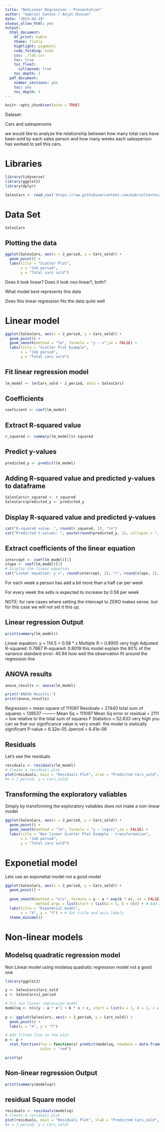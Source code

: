 ---
title: "NonLinear Regression - Presentation"
author: "Gabriel Santos / Anjal Hussan"
date: "2023-04-18"
always_allow_html: yes
output:
  html_document:
    df_print: kable
    theme: flatly
    highlight: pygments
    code_folding: hide
    css: ./lab.css
    toc: true
    toc_float:
      collapsed: true
    toc_depth: 2
  pdf_document: 
    number_sections: yes
    toc: yes
    toc_depth: 5
---

```{r setup, include=FALSE}
knitr::opts_chunk$set(echo = TRUE)
```

Dataset:

Cars and salespersons

we would like to analyze the relationship between how many total cars have been sold by each sales person and how many weeks each salesperson has worked to sell this cars.

# Libraries


```{r, message=FALSE, warning=FALSE}
library(tidyverse)
library(ggplot2)
library(dplyr)
```

```{r}
SalesCars <- read_csv('https://raw.githubusercontent.com/GabrielSantos33/Non-linear-regression/main/CarsSoldWeek.csv', show_col_types = FALSE)
```

# Data Set

```{r}
SalesCars
```
## Plotting the data

```{r}
ggplot(SalesCars, aes(x = J_period, y = Cars_sold)) +
  geom_point() +
  labs(title = "Scatter Plot", 
       x = "Job period", 
       y = "Total cars sold")
```


Does it look linear? Does it look non linear?, both?

What model best represents this data

Does this linear regression fits the data quite well


# Linear model

```{r}
ggplot(SalesCars, aes(x = J_period, y = Cars_sold)) +
  geom_point() +
  geom_smooth(method = "lm", formula = "y ~ x",se = FALSE) +
  labs(title = "Scatter Plot Example", 
       x = "Job period", 
       y = "Total cars sold")
```


## Fit linear regression model

```{r}
lm_model <- lm(Cars_sold ~ J_period, data = SalesCars)
```

## Coefficients

```{r}
coeficient <- coef(lm_model)
```

## Extract R-squared value

```{r}
r_squared <- summary(lm_model)$r.squared
```

## Predict y-values

```{r}
predicted_y <- predict(lm_model)
```

## Adding R-squared value and predicted y-values to dataframe

```{r}
SalesCars$r_squared <- r_squared
SalesCars$predicted_y <- predicted_y
```


## Display R-squared value and predicted y-values

```{r}
cat("R-squared value: ", round(r_squared, 2), "\n")
cat("Predicted Y-values: ", paste(round(predicted_y, 2), collapse = ", "))
```

## Extract coefficients of the linear equation

```{r}
intercept <- coef(lm_model)[1]
slope <- coef(lm_model)[2]
# Display the linear equation
cat("Linear equation: y =", round(intercept, 2), "+", round(slope, 2), "* x")
```
For each week a person has add a bit more than a half car per week

For every week the sells is expected to increase by 0.58 per week

NOTE: for rare cases where setting the intercept to ZERO makes sense. but for this case we will not set it this up.

## Linear regression Output

```{r}
print(summary(lm_model))
```
Linear equation: y = 114.5 + 0.58 * x
Multiple R = 0.8955 very high
Adjusted R-squared:  0.7867
R-squared:  0.8019 this model explain the 80% of the variance
standard error: 45.94 how well the observation fit around the regression line

## ANOVA results

```{r}
anova_results <- anova(lm_model)
```

```{r}
print("ANOVA Results:")
print(anova_results)
```
Regression = mean square of 111097 
Residuals = 27440
total sum of squares = 138537
---------
Mean Sq = 111097
Mean Sq error or residual = 2111 = low relative to the total sum of squares
F Statistics = 52.633 very high you can se that our significance value is very small- the model is statically significant
P-value = 6.32e-05
Jperiod = 6.41e-06


## Residuals

Let's see the residuals

```{r}
residuals <- residuals(lm_model)
# Create a residuals plot
plot(residuals, main = "Residuals Plot", xlab = "Predicted Cars_sold", ylab = "Residuals")
#x = J_period, y = Cars_sold)
```


## Transforming the exploratory valiables

Simply by transforming the exploratory valiables does not make a non-linear model

```{r}
ggplot(SalesCars, aes(x = J_period, y = Cars_sold)) +
  geom_point() +
  geom_smooth(method = "lm", formula = "y ~ log(x)",se = FALSE) +
  labs(title = "Non linear Scatter Plot Example - transformation", 
       x = "Job period", 
       y = "Total cars sold")
```

# Exponetial model

Lets use an exponetial model
not a good model

```{r}
ggplot(SalesCars, aes(x = J_period, y = Cars_sold)) +
  geom_point() + 
  
  geom_smooth(method = "nls", formula = y ~ a * exp(b * x), se = FALSE, color = "red", 
              method.args = list(start = list(a = 5, b = 0))) + # Add a red 
  labs(title = "Exponetial model", 
       x = "X", y = "Y") + # Set title and axis labels
  theme_minimal() 
```

# Non-linear models

## Modelsq quadratic regression model


Non Linear model using modelsq quadratic regression model
not a good one


```{r}

library(ggplot2)

y <- SalesCars$Cars_sold
x <- SalesCars$J_period

# Fit non-linear regression model
modelsq <- nls(y ~ a * x^2 + b * x + c, start = list(a = 1, b = 1, c = 1))
           
p <- ggplot(SalesCars, aes(x = J_period, y = Cars_sold)) +
  geom_point() +
  labs(x = "X", y = "Y")

# Add fitted line to the plot
p <- p +
  stat_function(fun = function(x) predict(modelsq, newdata = data.frame(x = x)), 
                color = "red")

print(p)
```


## Non-linear regression Output

```{r}
print(summary(modelsq))
```

## residual Square model
```{r}
residuals <- residuals(modelsq)
# Create a residuals plot
plot(residuals, main = "Residuals Plot", xlab = "Predicted Cars_sold", ylab = "Residuals")
#x = J_period, y = Cars_sold)
```



